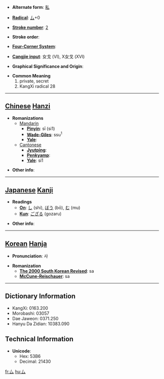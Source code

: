 * '''Alternate form''': [[私]]

* '''[[Wiktionary:Chinese radical index| Radical]]''': [[Wiktionary:Chinese radical index 厶|厶]]+0

* '''[[Wiktionary:Chinese total strokes index|Stroke number]]''': [[Wiktionary:Chinese total strokes index 2|2]]

* '''Stroke order''': 

* '''[[Wiktionary:Chinese four corner index|Four-Corner System]]''': 

* '''[[Wiktionary:Chinese Cangjie index|Cangjie input]]''': 女戈 (VI), X女戈 (XVI)

* '''Graphical Significance and Origin''': 

* '''Common Meaning'''
*#private, secret
*# KangXi radical 28


----

== [[Chinese]] [[Hanzi]] ==

* '''Romanizations'''
** [[Mandarin]]
*** '''[[Pinyin]]''': sī (si1)
*** '''[[Wade-Giles]]''': ssu<sup>1</sup>
*** '''[[Yale]]''': 
**[[Cantonese]]
***'''[[Jyutping]]''':
***'''[[Penkyamp]]''': 
***'''[[Yale]]''': si1

* '''Other info''': 

----

== [[Japanese]] [[Kanji]] ==

* '''Readings'''
** '''[[On]]''': [[し]] (shi), [[ぼう]] (bō), [[む]] (mu)
** '''[[Kun]]''': [[ござる]] (gozaru)

* '''Other info''':  

----

== [[Korean]] [[Hanja]] ==

* '''Pronunciation''': 사

* '''Romanization'''
** '''[[The 2000 South Korean Revised Romanization|The 2000 South Korean Revised]]''': sa
** '''[[McCune-Reischauer]]''': sa

----

== Dictionary Information ==

* KangXi: 0163.200
* Morobashi: 03057
* Dae Jaweon: 0371.250
* Hanyu Da Zidian: 10383.090

== Technical Information ==

* '''Unicode''':
** Hex: 53B6
** Decimal: 21430

[[fr:厶]]
[[hu:厶]]